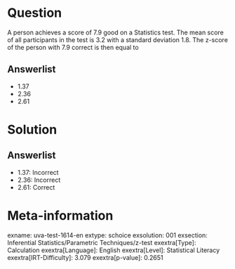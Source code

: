 Question
========

A person achieves a score of 7.9 good on a Statistics test. The mean score of all participants in the test is 3.2 with a standard deviation 1.8. The z-score of the person with 7.9 correct is then equal to

Answerlist
----------

* 1.37
* 2.36
* 2.61

Solution
========

Answerlist
----------

* 1.37: Incorrect
* 2.36: Incorrect
* 2.61: Correct

Meta-information
================
exname: uva-test-1614-en
extype: schoice
exsolution: 001
exsection: Inferential Statistics/Parametric Techniques/z-test
exextra[Type]: Calculation
exextra[Language]: English
exextra[Level]: Statistical Literacy
exextra[IRT-Difficulty]: 3.079
exextra[p-value]: 0.2651
